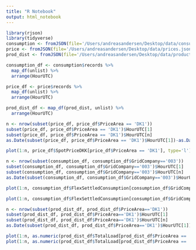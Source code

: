```yaml
---
title: "R Notebook"
output: html_notebook
---
```


```r
library(rjson)
library(tidyverse)
consumption <- fromJSON(file='/Users/andreasandersen/Desktop/data/consumption.json')
price <- fromJSON(file='/Users/andreasandersen/Desktop/data/prices.json')
prod_dist <- fromJSON(file='/Users/andreasandersen/Desktop/data/production_dist.json')
```

```r
consumption_df <- consumption$records %>%
  map_df(unlist) %>%
  arrange(HourUTC)
```

```r
price_df <- price$records %>%
  map_df(unlist) %>%
  arrange(HourUTC)
```

```r
prod_dist_df <- map_df(prod_dist, unlist) %>%
  arrange(HourUTC)
```


```r
n <- nrow(subset(price_df, price_df$PriceArea == 'DK1'))
subset(price_df, price_df$PriceArea == 'DK1')$HourUTC[1]
subset(price_df, price_df$PriceArea == 'DK1')$HourUTC[n]
as.Date(subset(price_df, price_df$PriceArea == 'DK1')$HourUTC[1])-as.Date(subset(price_df, price_df$PriceArea == 'DK1')$HourUTC[n])
```


```r
plot(1:n, price_df$SpotPriceDKK[price_df$PriceArea == 'DK1'], type='l')
```


```r
n <- nrow(subset(consumption_df, consumption_df$GridCompany=='003'))
subset(consumption_df, consumption_df$GridCompany=='003')$HourUTC[1]
subset(consumption_df, consumption_df$GridCompany=='003')$HourUTC[n]
as.Date(subset(consumption_df, consumption_df$GridCompany=='003')$HourUTC[1]) - as.Date(subset(consumption_df, consumption_df$GridCompany=='003')$HourUTC[n])
```

```r
plot(1:n, consumption_df$FlexSettledConsumption[consumption_df$GridCompany=='003'], type='l')

plot(1:n, consumption_df$FlexSettledConsumption[consumption_df$GridCompany=='003'], type='l', ylim=c(0, 200000))
```


```r
n <- nrow(subset(prod_dist_df, prod_dist_df$PriceArea=='DK1'))
subset(prod_dist_df, prod_dist_df$PriceArea=='DK1')$HourUTC[1]
subset(prod_dist_df, prod_dist_df$PriceArea=='DK1')$HourUTC[n]
as.Date(subset(prod_dist_df, prod_dist_df$PriceArea=='DK1')$HourUTC[1])-as.Date(subset(prod_dist_df, prod_dist_df$PriceArea=='DK1')$HourUTC[n])
```

```r
plot(1:n, as.numeric(prod_dist_df$TotalLoad[prod_dist_df$PriceArea == 'DK1']), type='l')
plot(1:n, as.numeric(prod_dist_df$TotalLoad[prod_dist_df$PriceArea == 'DK1']), type='l', ylim=c(0, 5000))
```







